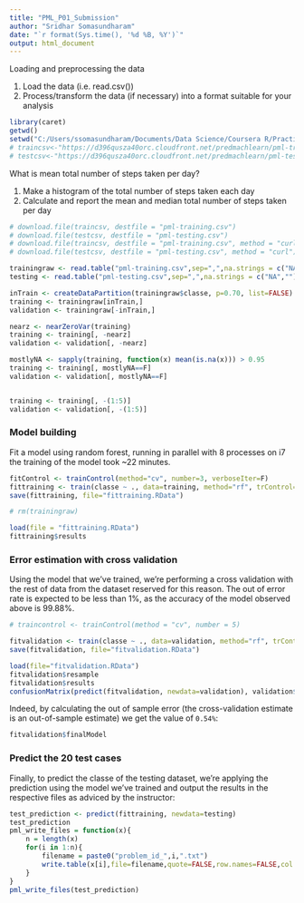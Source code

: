 ```yaml
---
title: "PML_P01_Submission"
author: "Sridhar Somasundharam"
date: "`r format(Sys.time(), '%d %B, %Y')`"
output: html_document
---
```

Loading and preprocessing the data

1. Load the data (i.e. read.csv())
2. Process/transform the data (if necessary) into a format suitable for your analysis

```r
library(caret)
getwd()
setwd("C:/Users/ssomasundharam/Documents/Data Science/Coursera R/Practical Machine Learning")
# traincsv<-"https://d396qusza40orc.cloudfront.net/predmachlearn/pml-training.csv"
# testcsv<-"https://d396qusza40orc.cloudfront.net/predmachlearn/pml-testing.csv"

```

What is mean total number of steps taken per day?

1. Make a histogram of the total number of steps taken each day
2. Calculate and report the mean and median total number of steps taken per day

```r

# download.file(traincsv, destfile = "pml-training.csv")
# download.file(testcsv, destfile = "pml-testing.csv")
# download.file(traincsv, destfile = "pml-training.csv", method = "curl")
# download.file(testcsv, destfile = "pml-testing.csv", method = "curl")

```

```r

trainingraw <- read.table("pml-training.csv",sep=",",na.strings = c("NA",""),header=TRUE)
testing <- read.table("pml-testing.csv",sep=",",na.strings = c("NA",""),header=TRUE)

inTrain <- createDataPartition(trainingraw$classe, p=0.70, list=FALSE)
training <- trainingraw[inTrain,]
validation <- trainingraw[-inTrain,]

nearz <- nearZeroVar(training)
training <- training[, -nearz]
validation <- validation[, -nearz]

mostlyNA <- sapply(training, function(x) mean(is.na(x))) > 0.95
training <- training[, mostlyNA==F]
validation <- validation[, mostlyNA==F]


training <- training[, -(1:5)]
validation <- validation[, -(1:5)]

```

### Model building

Fit a model using random forest, running in parallel with 8 processes on i7 the training of the model took ~22 minutes.

```r

fitControl <- trainControl(method="cv", number=3, verboseIter=F)
fittraining <- train(classe ~ ., data=training, method="rf", trControl=fitControl)
save(fittraining, file="fittraining.RData")

```

```r

# rm(trainingraw)

load(file = "fittraining.RData")
fittraining$results

```

### Error estimation with cross validation

Using the model that we've trained, we're performing a cross validation with the rest of data from the dataset reserved for this reason. The out of error rate is expected to be less than 1%, as the accuracy of the model observed above is 99.88%.

```r

# traincontrol <- trainControl(method = "cv", number = 5)

```

```r

fitvalidation <- train(classe ~ ., data=validation, method="rf", trControl=fitControl)
save(fitvalidation, file="fitvalidation.RData")

```

```r

load(file="fitvalidation.RData")
fitvalidation$resample
fitvalidation$results
confusionMatrix(predict(fitvalidation, newdata=validation), validation$classe)

```

Indeed, by calculating the out of sample error (the cross-validation estimate is an out-of-sample estimate) we get the value of `0.54%`:

```r

fitvalidation$finalModel

```

### Predict the 20 test cases

Finally, to predict the classe of the testing dataset, we're applying the prediction using the model we've trained and output the results in the respective files as adviced by the instructor:

```r

test_prediction <- predict(fittraining, newdata=testing)
test_prediction
pml_write_files = function(x){
    n = length(x)
    for(i in 1:n){
        filename = paste0("problem_id_",i,".txt")
        write.table(x[i],file=filename,quote=FALSE,row.names=FALSE,col.names=FALSE)
    }
}
pml_write_files(test_prediction)

```
